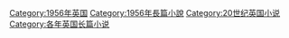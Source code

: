 [[Category:1956年英国|Category:1956年英国]]
[[Category:1956年長篇小說|Category:1956年長篇小說]]
[[Category:20世纪英国小说|Category:20世纪英国小说]]
[[Category:各年英国长篇小说|Category:各年英国长篇小说]]